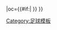{{fb team |t=-{zh-hans:托特纳姆热刺;zh-hk:熱刺;zh-tw:熱刺}- |tan=托特纳姆热刺足球俱乐部 |tc=ENG |abb={{#if:{{{abb|}}}|TOT{{0}}}} |oc={{#if:{{{oc|}}}|{{{oc}}} }} }}<!-- --><noinclude>[[Category:足球模板]]</noinclude>